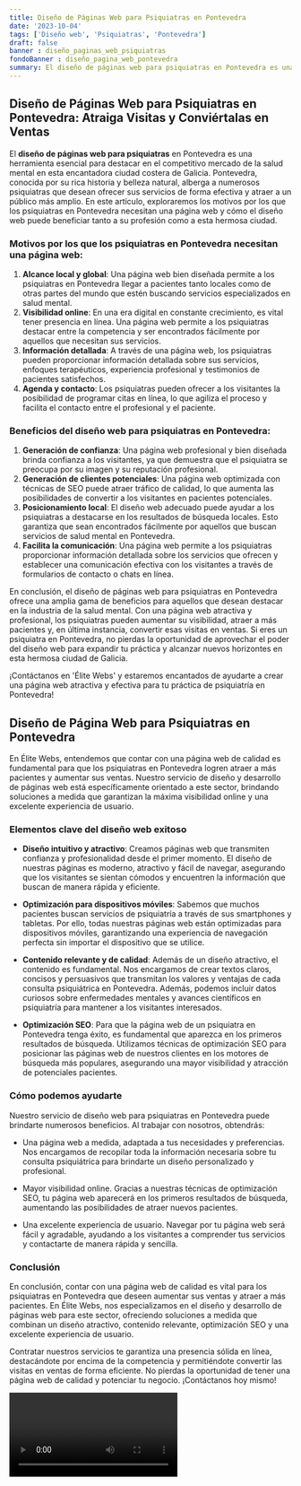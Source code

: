 ```yaml
---
title: Diseño de Páginas Web para Psiquiatras en Pontevedra
date: '2023-10-04'
tags: ['Diseño web', 'Psiquiatras', 'Pontevedra']
draft: false
banner : diseño_paginas_web_psiquiatras
fondoBanner : diseño_pagina_web_pontevedra
summary: El diseño de páginas web para psiquiatras en Pontevedra es una herramienta esencial para destacar en el competitivo mercado de la salud mental en esta encantadora ciudad costera de Galicia. Pontevedra, conocida por su rica historia y belleza natural, alberga a numerosos psiquiatras que desean ofrecer sus servicios de forma efectiva y atraer a un público más amplio. En este artículo, exploraremos los motivos por los que los psiquiatras en Pontevedra necesitan una página web y cómo el diseño web puede beneficiar tanto a su profesión como a esta hermosa ciudad.
---
```


## Diseño de Páginas Web para Psiquiatras en Pontevedra: Atraiga Visitas y Conviértalas en Ventas

El **diseño de páginas web para psiquiatras** en Pontevedra es una herramienta esencial para destacar en el competitivo mercado de la salud mental en esta encantadora ciudad costera de Galicia. Pontevedra, conocida por su rica historia y belleza natural, alberga a numerosos psiquiatras que desean ofrecer sus servicios de forma efectiva y atraer a un público más amplio. En este artículo, exploraremos los motivos por los que los psiquiatras en Pontevedra necesitan una página web y cómo el diseño web puede beneficiar tanto a su profesión como a esta hermosa ciudad.

### Motivos por los que los psiquiatras en Pontevedra necesitan una página web:
1. **Alcance local y global**: Una página web bien diseñada permite a los psiquiatras en Pontevedra llegar a pacientes tanto locales como de otras partes del mundo que estén buscando servicios especializados en salud mental.
2. **Visibilidad online**: En una era digital en constante crecimiento, es vital tener presencia en línea. Una página web permite a los psiquiatras destacar entre la competencia y ser encontrados fácilmente por aquellos que necesitan sus servicios.
3. **Información detallada**: A través de una página web, los psiquiatras pueden proporcionar información detallada sobre sus servicios, enfoques terapéuticos, experiencia profesional y testimonios de pacientes satisfechos.
4. **Agenda y contacto**: Los psiquiatras pueden ofrecer a los visitantes la posibilidad de programar citas en línea, lo que agiliza el proceso y facilita el contacto entre el profesional y el paciente.

### Beneficios del diseño web para psiquiatras en Pontevedra:

1. **Generación de confianza**: Una página web profesional y bien diseñada brinda confianza a los visitantes, ya que demuestra que el psiquiatra se preocupa por su imagen y su reputación profesional.
2. **Generación de clientes potenciales**: Una página web optimizada con técnicas de SEO puede atraer tráfico de calidad, lo que aumenta las posibilidades de convertir a los visitantes en pacientes potenciales.
3. **Posicionamiento local**: El diseño web adecuado puede ayudar a los psiquiatras a destacarse en los resultados de búsqueda locales. Esto garantiza que sean encontrados fácilmente por aquellos que buscan servicios de salud mental en Pontevedra.
4. **Facilita la comunicación**: Una página web permite a los psiquiatras proporcionar información detallada sobre los servicios que ofrecen y establecer una comunicación efectiva con los visitantes a través de formularios de contacto o chats en línea.

En conclusión, el diseño de páginas web para psiquiatras en Pontevedra ofrece una amplia gama de beneficios para aquellos que desean destacar en la industria de la salud mental. Con una página web atractiva y profesional, los psiquiatras pueden aumentar su visibilidad, atraer a más pacientes y, en última instancia, convertir esas visitas en ventas. Si eres un psiquiatra en Pontevedra, no pierdas la oportunidad de aprovechar el poder del diseño web para expandir tu práctica y alcanzar nuevos horizontes en esta hermosa ciudad de Galicia.

¡Contáctanos en 'Élite Webs' y estaremos encantados de ayudarte a crear una página web atractiva y efectiva para tu práctica de psiquiatría en Pontevedra!

<GifSeo />

<Cta />

## Diseño de Página Web para Psiquiatras en Pontevedra

En Élite Webs, entendemos que contar con una página web de calidad es fundamental para que los psiquiatras en Pontevedra logren atraer a más pacientes y aumentar sus ventas. Nuestro servicio de diseño y desarrollo de páginas web está específicamente orientado a este sector, brindando soluciones a medida que garantizan la máxima visibilidad online y una excelente experiencia de usuario.

### Elementos clave del diseño web exitoso

- **Diseño intuitivo y atractivo**: Creamos páginas web que transmiten confianza y profesionalidad desde el primer momento. El diseño de nuestras páginas es moderno, atractivo y fácil de navegar, asegurando que los visitantes se sientan cómodos y encuentren la información que buscan de manera rápida y eficiente.

- **Optimización para dispositivos móviles**: Sabemos que muchos pacientes buscan servicios de psiquiatría a través de sus smartphones y tabletas. Por ello, todas nuestras páginas web están optimizadas para dispositivos móviles, garantizando una experiencia de navegación perfecta sin importar el dispositivo que se utilice.

- **Contenido relevante y de calidad**: Además de un diseño atractivo, el contenido es fundamental. Nos encargamos de crear textos claros, concisos y persuasivos que transmitan los valores y ventajas de cada consulta psiquiátrica en Pontevedra. Además, podemos incluir datos curiosos sobre enfermedades mentales y avances científicos en psiquiatría para mantener a los visitantes interesados.

- **Optimización SEO**: Para que la página web de un psiquiatra en Pontevedra tenga éxito, es fundamental que aparezca en los primeros resultados de búsqueda. Utilizamos técnicas de optimización SEO para posicionar las páginas web de nuestros clientes en los motores de búsqueda más populares, asegurando una mayor visibilidad y atracción de potenciales pacientes.

### Cómo podemos ayudarte

Nuestro servicio de diseño web para psiquiatras en Pontevedra puede brindarte numerosos beneficios. Al trabajar con nosotros, obtendrás:

- Una página web a medida, adaptada a tus necesidades y preferencias. Nos encargamos de recopilar toda la información necesaria sobre tu consulta psiquiátrica para brindarte un diseño personalizado y profesional.

- Mayor visibilidad online. Gracias a nuestras técnicas de optimización SEO, tu página web aparecerá en los primeros resultados de búsqueda, aumentando las posibilidades de atraer nuevos pacientes.

- Una excelente experiencia de usuario. Navegar por tu página web será fácil y agradable, ayudando a los visitantes a comprender tus servicios y contactarte de manera rápida y sencilla.

### Conclusión

En conclusión, contar con una página web de calidad es vital para los psiquiatras en Pontevedra que deseen aumentar sus ventas y atraer a más pacientes. En Élite Webs, nos especializamos en el diseño y desarrollo de páginas web para este sector, ofreciendo soluciones a medida que combinan un diseño atractivo, contenido relevante, optimización SEO y una excelente experiencia de usuario.

Contratar nuestros servicios te garantiza una presencia sólida en línea, destacándote por encima de la competencia y permitiéndote convertir las visitas en ventas de forma eficiente. No pierdas la oportunidad de tener una página web de calidad y potenciar tu negocio. ¡Contáctanos hoy mismo!

<Video />

<CtaBot job='Psiquiatras' city='Pontevedra'/>

<Gmaps query='Pontevedra+españa+maps' />
